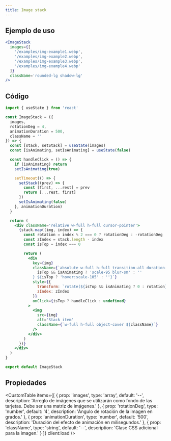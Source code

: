 ```yaml
---
title: Image stack
---
```



<div className='flex items-center justify-center mx-auto not-prose'>
  <Alert
    title='Pista'
    content='Haz click sobre la imagen para ver el efecto de cambio de imagen 🖼️.'
    type='default'
    styleVariant='bordered'
    client:load
  />
</div>

<div className='flex items-center justify-center mt-10 mb-20 h-[400px] w-[300px] mx-auto not-prose'>
  <ImageStack
    images={[
      '/examples/img-example1.webp',
      '/examples/img-example2.webp',
      '/examples/img-example3.webp',
      '/examples/img-example4.webp'
    ]}
    className='rounded-lg shadow-lg'
    client:load
  />
</div>

## Ejemplo de uso

<CodeBlock client:load>

```jsx
<ImageStack
  images={[
    '/examples/img-example1.webp',
    '/examples/img-example2.webp',
    '/examples/img-example3.webp',
    '/examples/img-example4.webp'
  ]}
  className='rounded-lg shadow-lg'
/>
```

</CodeBlock>

## Código

<CodeBlock client:load>

```jsx
import { useState } from 'react'

const ImageStack = ({
  images,
  rotationDeg = 4,
  animationDuration = 500,
  className = ''
}) => {
  const [stack, setStack] = useState(images)
  const [isAnimating, setIsAnimating] = useState(false)

  const handleClick = () => {
    if (isAnimating) return
    setIsAnimating(true)

    setTimeout(() => {
      setStack((prev) => {
        const [first, ...rest] = prev
        return [...rest, first]
      })
      setIsAnimating(false)
    }, animationDuration)
  }

  return (
    <div className='relative w-full h-full cursor-pointer'>
      {stack.map((img, index) => {
        const rotation = index % 2 === 0 ? rotationDeg : -rotationDeg
        const zIndex = stack.length - index
        const isTop = index === 0

        return (
          <div
            key={img}
            className={`absolute w-full h-full transition-all duration-500 ease-in-out ${
              isTop && isAnimating ? 'scale-95 blur-sm' : ''
            } ${isTop ? 'hover:scale-105' : ''}`}
            style={{
              transform: `rotate(${isTop && isAnimating ? 0 : rotation}deg)`,
              zIndex: zIndex
            }}
            onClick={isTop ? handleClick : undefined}
          >
            <img
              src={img}
              alt='Stack item'
              className={`w-full h-full object-cover ${className}`}
            />
          </div>
        )
      })}
    </div>
  )
}

export default ImageStack
```

</CodeBlock>

## Propiedades

<CustomTable
  items={[
    {
      prop: 'images',
      type: 'array',
      default: '--',
      description:
        'Arreglo de imágenes que se utilizarán como fondo de las tarjetas. Debe ser una matriz de imágenes.'
    },
    {
      prop: 'rotationDeg',
      type: 'number',
      default: '4',
      description: 'Ángulo de rotación de la imagen en grados.'
    },
    {
      prop: 'animationDuration',
      type: 'number',
      default: '500',
      description: 'Duración del efecto de animación en milisegundos.'
    },
    {
      prop: 'className',
      type: 'string',
      default: '--',
      description: 'Clase CSS adicional para la imagen.'
    }
  ]}
  client:load
/>
